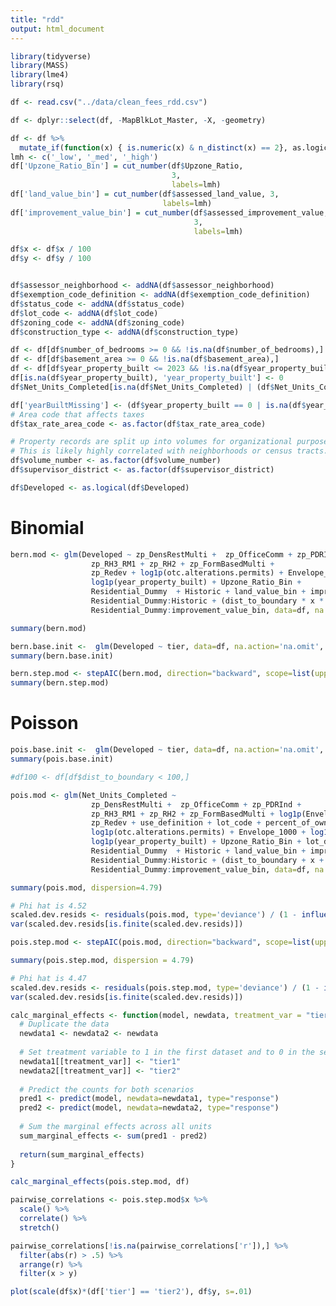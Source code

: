 ```yaml
---
title: "rdd"
output: html_document
---
```


```r
library(tidyverse)
library(MASS)
library(lme4)
library(rsq)

```


```r
df <- read.csv("../data/clean_fees_rdd.csv")

df <- dplyr::select(df, -MapBlkLot_Master, -X, -geometry)

df <- df %>%
  mutate_if(function(x) { is.numeric(x) & n_distinct(x) == 2}, as.logical)
lmh <- c('_low', '_med', '_high')
df['Upzone_Ratio_Bin'] = cut_number(df$Upzone_Ratio, 
                                    3, 
                                    labels=lmh)
df['land_value_bin'] = cut_number(df$assessed_land_value, 3, 
                                  labels=lmh)
df['improvement_value_bin'] = cut_number(df$assessed_improvement_value, 
                                         3,
                                         labels=lmh)

df$x <- df$x / 100
df$y <- df$y / 100


df$assessor_neighborhood <- addNA(df$assessor_neighborhood)
df$exemption_code_definition <- addNA(df$exemption_code_definition)
df$status_code <- addNA(df$status_code)
df$lot_code <- addNA(df$lot_code)
df$zoning_code <- addNA(df$zoning_code)
df$construction_type <- addNA(df$construction_type)

df <- df[df$number_of_bedrooms >= 0 && !is.na(df$number_of_bedrooms),]
df <- df[df$basement_area >= 0 && !is.na(df$basement_area),]
df <- df[df$year_property_built <= 2023 && !is.na(df$year_property_built),]
df[is.na(df$year_property_built), 'year_property_built'] <- 0
df$Net_Units_Completed[is.na(df$Net_Units_Completed) | (df$Net_Units_Completed < 0)] <- 0

df['yearBuiltMissing'] <- (df$year_property_built == 0 | is.na(df$year_property_built))
# Area code that affects taxes
df$tax_rate_area_code <- as.factor(df$tax_rate_area_code)

# Property records are split up into volumes for organizational purposes.
# This is likely highly correlated with neighborhoods or census tracts.
df$volume_number <- as.factor(df$volume_number)
df$supervisor_district <- as.factor(df$supervisor_district)

df$Developed <- as.logical(df$Developed)
```

# Binomial

```r

bern.mod <- glm(Developed ~ zp_DensRestMulti +  zp_OfficeComm + zp_PDRInd +
                  zp_RH3_RM1 + zp_RH2 + zp_FormBasedMulti + 
                  zp_Redev + log1p(otc.alterations.permits) + Envelope_1000 +
                  log1p(year_property_built) + Upzone_Ratio_Bin +
                  Residential_Dummy  + Historic + land_value_bin + improvement_value_bin +
                  Residential_Dummy:Historic + (dist_to_boundary * x * y * tier) +
                  Residential_Dummy:improvement_value_bin, data=df, na.action='na.omit', family='binomial')

summary(bern.mod)
```
```r
bern.base.init <-  glm(Developed ~ tier, data=df, na.action='na.omit', family='binomial')
summary(bern.base.init)

```


```r
bern.step.mod <- stepAIC(bern.mod, direction="backward", scope=list(upper=bern.mod$formula, lower=bern.base.init$formula), trace=FALSE)
summary(bern.step.mod)
```
# Poisson
```r
pois.base.init <-  glm(Developed ~ tier, data=df, na.action='na.omit', family='poisson')
summary(pois.base.init)

```


```r
#df100 <- df[df$dist_to_boundary < 100,]

pois.mod <- glm(Net_Units_Completed ~ 
                  zp_DensRestMulti +  zp_OfficeComm + zp_PDRInd +
                  zp_RH3_RM1 + zp_RH2 + zp_FormBasedMulti + log1p(Envelope_1000) +
                  zp_Redev + use_definition + lot_code + percent_of_ownership + log1p(misc_exemption_value) + 
                  log1p(otc.alterations.permits) + Envelope_1000 + log1p(number_of_units) + log1p(number_of_bedrooms) + exemption_code_definition +
                  log1p(year_property_built) + Upzone_Ratio_Bin + lot_depth + log1p(assessed_personal_property_value) + log1p(lot_area) +
                  Residential_Dummy  + Historic + land_value_bin + improvement_value_bin +
                  Residential_Dummy:Historic + (dist_to_boundary + x + y + tier)^2 + assessor_neighborhood +
                  Residential_Dummy:improvement_value_bin, data=df, na.action='na.omit', family='poisson', x=TRUE)

summary(pois.mod, dispersion=4.79)
```



```r
# Phi hat is 4.52
scaled.dev.resids <- residuals(pois.mod, type='deviance') / (1 - influence(pois.mod)$hat)
var(scaled.dev.resids[is.finite(scaled.dev.resids)])
```

```r
pois.step.mod <- stepAIC(pois.mod, direction="backward", scope=list(upper=pois.mod$formula, lower=pois.base.init$formula), k=log(nrow(df)), trace=FALSE)

summary(pois.step.mod, dispersion = 4.79)
```


```r
# Phi hat is 4.47
scaled.dev.resids <- residuals(pois.step.mod, type='deviance') / (1 - influence(pois.step.mod)$hat)
var(scaled.dev.resids[is.finite(scaled.dev.resids)])
```

```r
calc_marginal_effects <- function(model, newdata, treatment_var = "tier") {
  # Duplicate the data
  newdata1 <- newdata2 <- newdata
  
  # Set treatment variable to 1 in the first dataset and to 0 in the second
  newdata1[[treatment_var]] <- "tier1"
  newdata2[[treatment_var]] <- "tier2"
  
  # Predict the counts for both scenarios
  pred1 <- predict(model, newdata=newdata1, type="response")
  pred2 <- predict(model, newdata=newdata2, type="response")
  
  # Sum the marginal effects across all units
  sum_marginal_effects <- sum(pred1 - pred2)
  
  return(sum_marginal_effects)
}

calc_marginal_effects(pois.step.mod, df)

```

```r
pairwise_correlations <- pois.step.mod$x %>%
  scale() %>%
  correlate() %>%
  stretch() 

pairwise_correlations[!is.na(pairwise_correlations['r']),] %>%
  filter(abs(r) > .5) %>%
  arrange(r) %>%
  filter(x > y)
```

```r
plot(scale(df$x)*(df['tier'] == 'tier2'), df$y, s=.01)
```